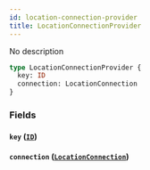 ```yaml
---
id: location-connection-provider
title: LocationConnectionProvider
---
```


No description

```graphql
type LocationConnectionProvider {
  key: ID
  connection: LocationConnection
}
```

### Fields

#### `key` ([`ID`](/v1/scalars/id))

#### `connection` ([`LocationConnection`](/v1/objects/location-connection))

